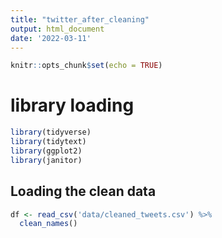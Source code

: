 ```yaml
---
title: "twitter_after_cleaning"
output: html_document
date: '2022-03-11'
---
```


```r
knitr::opts_chunk$set(echo = TRUE)
```

# library loading
```r
library(tidyverse)
library(tidytext)
library(ggplot2)
library(janitor)
```


## Loading the clean data
```r
df <- read_csv('data/cleaned_tweets.csv') %>%
  clean_names()
```

```r

```



